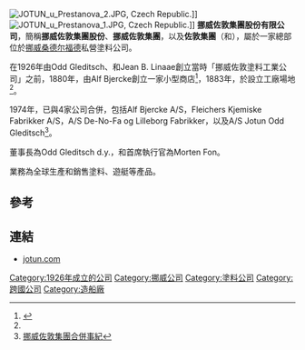 [[File:JOTUN_u_Prestanova_2.JPG|thumb]], Czech Republic.]]
[[File:JOTUN_u_Prestanova_1.JPG|thumb]], Czech Republic.]]
'''挪威佐敦集團股份有限公司'''，簡稱'''挪威佐敦集團股份'''、'''挪威佐敦集團'''，以及'''佐敦集團'''（'''{{lang-no|Jotun A/S}}'''和'''{{lang-en|Jotun A/S}}'''），屬於一家總部位於[[挪威|挪威]][[桑德尔福德|桑德尔福德]]私營塗料公司。

在1926年由Odd Gleditsch、{{tsl|en|Ole Aanderud Larsen|奧樂·安達雷德·拿森}}和Jean B. Linaae創立當時「挪威佐敦塗料工業公司」之前，1880年，由Alf Bjercke創立一家小型商店<ref name="storenorskeleksikon(2005-2007)">{{cite web|url=http://snl.no/.nbl_biografi/Alf_Bjercke/utdypning|title=Alf Bjercke|author=Store norske leksikon (2005 - 2007)|work=Store norske leksikon|accessdate=2013-04-25|archive-date=2012-02-29|archive-url=https://web.archive.org/web/20120229125612/http://snl.no/.nbl_biografi/Alf_Bjercke/utdypning|dead-url=no}}</ref>，1883年，於{{tsl|en|Bryn||英國布雷恩}}設立工廠場地<ref name="storenorskeleksikon(2005-2007)"/>。

1974年，已與4家公司合併，包括Alf Bjercke A/S，Fleichers Kjemiske Fabrikker A/S，A/S De-No-Fa og Lilleborg Fabrikker，以及A/S Jotun Odd Gleditsch<ref>[http://www.jotun.cn/www/cn/20090044.nsf/viewunid/CA634F6BF62AE90B482575A100329518!OpenDocument&v=10fa&e=cn 挪威佐敦集團合併事紀]{{dead link|date=2017年11月 |bot=InternetArchiveBot |fix-attempted=yes }}</ref>。

董事長為Odd Gleditsch d.y.，和首席執行官為Morten Fon。

業務為全球生產和銷售塗料、遊艇等產品。

==參考==
{{reflist}}

==連結==
*[http://www.jotun.com/ jotun.com]{{Wayback|url=http://www.jotun.com/ |date=20110706091520 }}

[[Category:1926年成立的公司|Category:1926年成立的公司]]
[[Category:挪威公司|Category:挪威公司]]
[[Category:塗料公司|Category:塗料公司]]
[[Category:跨國公司|Category:跨國公司]]
[[Category:造船廠|Category:造船廠]]
